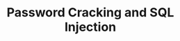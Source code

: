---
credit:
- Husnain Raza
featured: false
location: Zoom
recording: 'https://youtu.be/pFeY4iV7PAk'
slides: password_cracking.pdf
tags:
- crypto
- web
- misc
- passwords
- cracking
- sqli
time_start: 2020-10-08T18:00:00.000000-05:00
title: Password Cracking and SQL Injection
week_number: 6
---